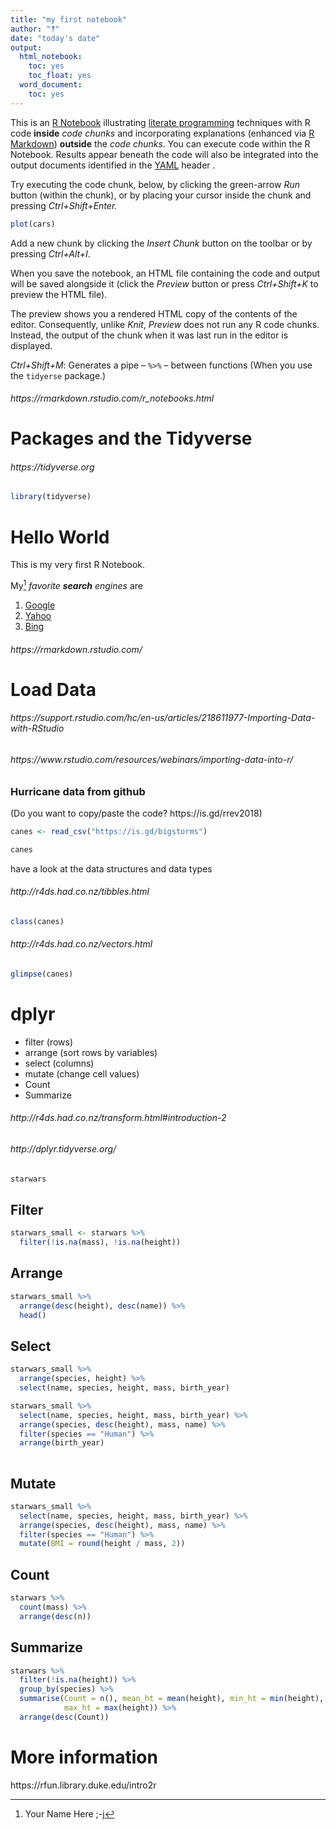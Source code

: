 ```yaml
---
title: "my first notebook"
author: "‽"
date: "today's date"
output:
  html_notebook:
    toc: yes
    toc_float: yes
  word_document:
    toc: yes
---
```


This is an [R Notebook](https://rmarkdown.rstudio.com/r_notebooks.html) illustrating [literate programming](https://en.wikipedia.org/wiki/Literate_programming) techniques with R code **inside** *code chunks* and incorporating explanations (enhanced via [R Markdown](http://rmarkdown.rstudio.com/)) **outside** the *code chunks*. You can execute code within the R Notebook. Results appear beneath the code will also be integrated into the output documents identified in the [YAML](https://en.wikipedia.org/wiki/YAML) header .

Try executing the code chunk, below, by clicking the green-arrow *Run* button (within the chunk), or by placing your cursor inside the chunk and pressing *Ctrl+Shift+Enter.*


```r
plot(cars)
```

Add a new chunk by clicking the *Insert Chunk* button on the toolbar or by pressing *Ctrl+Alt+I*.

When you save the notebook, an HTML file containing the code and output will be saved alongside it (click the *Preview* button or press *Ctrl+Shift+K* to preview the HTML file).

The preview shows you a rendered HTML copy of the contents of the editor. Consequently, unlike *Knit*, *Preview* does not run any R code chunks. Instead, the output of the chunk when it was last run in the editor is displayed.

*Ctrl+Shift+M*:  Generates a pipe -- ` %>% ` -- between functions (When you use the `tidyerse` package.)

###### https://rmarkdown.rstudio.com/r_notebooks.html

# Packages and the Tidyverse

###### https://tidyverse.org

```r
library(tidyverse)
```



# Hello World

This is my very first R Notebook.  

My^[Your Name Here ;-j] *favorite **search** engines* are 

1. [Google](http://google.com)
3. [Yahoo](http://yahoo.com)
2. [Bing](http://bing.com)

###### https://rmarkdown.rstudio.com/

# Load Data

###### https://support.rstudio.com/hc/en-us/articles/218611977-Importing-Data-with-RStudio
###### https://www.rstudio.com/resources/webinars/importing-data-into-r/

### Hurricane data from github

(Do you want to copy/paste the code?  https://is.gd/rrev2018)

```r
canes <- read_csv("https://is.gd/bigstorms")
```

```r
canes
```

have a look at the data structures and data types

###### http://r4ds.had.co.nz/tibbles.html

```r
class(canes)
```

###### http://r4ds.had.co.nz/vectors.html

```r
glimpse(canes)
```


# dplyr

- filter  (rows)
- arrange (sort rows by variables)
- select (columns)
- mutate (change cell values)
- Count
- Summarize

###### http://r4ds.had.co.nz/transform.html#introduction-2
###### http://dplyr.tidyverse.org/

```r
starwars
```

## Filter

```r
starwars_small <- starwars %>% 
  filter(!is.na(mass), !is.na(height))
```

## Arrange

```r
starwars_small %>% 
  arrange(desc(height), desc(name)) %>% 
  head()
```

## Select

```r
starwars_small %>% 
  arrange(species, height) %>% 
  select(name, species, height, mass, birth_year)
```


```r
starwars_small %>% 
  select(name, species, height, mass, birth_year) %>% 
  arrange(species, desc(height), mass, name) %>% 
  filter(species == "Human") %>% 
  arrange(birth_year)
  
```



## Mutate

```r
starwars_small %>% 
  select(name, species, height, mass, birth_year) %>% 
  arrange(species, desc(height), mass, name) %>% 
  filter(species == "Human") %>% 
  mutate(BMI = round(height / mass, 2))
```


## Count

```r
starwars %>% 
  count(mass) %>% 
  arrange(desc(n))
```


## Summarize

```r
starwars %>% 
  filter(!is.na(height)) %>% 
  group_by(species) %>% 
  summarise(Count = n(), mean_ht = mean(height), min_ht = min(height),
            max_ht = max(height)) %>% 
  arrange(desc(Count))
```


# More information

https://rfun.library.duke.edu/intro2r
